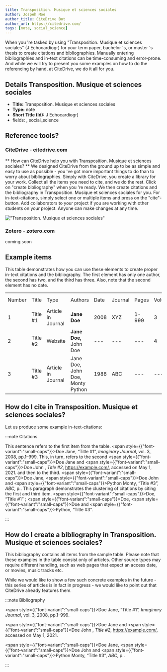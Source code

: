 ```yaml
---
title: Transposition. Musique et sciences sociales
author: Jospeh Moe
author_title: CiteDrive Bot
author_url: https://citedrive.com/
tags: [note, social_science]
---
```


When you 're tasked by using "Transposition. Musique et sciences sociales" (J Echocardiogr) for your term paper, bachelor 's, or master 's thesis to create citations and bibliographies.
Manually entering bibliographies and in-text citations can be time-consuming and error-prone. And while we will try to present you some examples on how to do the referencing by hand, at CiteDrive, we do it all for you.

## Details  Transposition. Musique et sciences sociales
* **Title:** Transposition. Musique et sciences sociales
* **Type:** note
* **Short Title (Id):** J Echocardiogr)
* fields: , social_science

## Reference tools?
### CiteDrive - citedrive.com
** How can CiteDrive help you with Transposition. Musique et sciences sociales? **
We designed CiteDrive from the ground up to be as simple and easy to use as possible - you 've got more important things to do than to worry about bibliographies. Simply with CiteDrive, you create a library for your work. Collect all the items you need to cite, and we do the rest. Click on "create bibliography" when you 're ready. We then create citations and the bibliography in Transposition. Musique et sciences sociales for you. For in-text-citations, simply select one or multiple items and press on the "cite"-button. Add collaborators to your project if you are working with other students on your project. Anyone can make changes at any time.


!["Transposition. Musique et sciences sociales"](images/transposition-musique-et-sciences-sociales.svg "Choose Transposition. Musique et sciences sociales in the CiteDrive App")

### Zotero - zotero.com

coming soon

## Example items

This table demonstrates how you can use these elements to create proper in-text citations and the bibliography. The first element has only one author, the second has two, and the third has three. Also, note that the second element has no date.


<table>
  <tr>
   <td>Number
   </td>
   <td>Title
   </td>
   <td>Type
   </td>
   <td>Authors
   </td>
   <td>Date
   </td>
   <td>Journal
   </td>
   <td>Pages
   </td>
   <td>Volume
   </td>
   <td>Issue
   </td>
   <td>Access Date
   </td>
  </tr>
  <tr>
   <td>1
   </td>
   <td>Title #1
   </td>
   <td>Article in Journal
   </td>
   <td><strong>Jane Doe</strong>
   </td>
   <td>2008
   </td>
   <td>XYZ
   </td>
   <td>1-999
   </td>
   <td>3
   </td>
   <td>2
   </td>
   <td>--
   </td>
  </tr>
  <tr>
   <td>
2
   </td>
   <td>Title #2
   </td>
   <td>Website
   </td>
   <td><strong>Jane Doe, </strong>John Doe
   </td>
   <td>---
   </td>
   <td>---
   </td>
   <td>---
   </td>
   <td>4
   </td>
   <td>---
   </td>
   <td>2020-05-01
   </td>
  </tr>
  <tr>
   <td>3
   </td>
   <td>Title #3
   </td>
   <td>Article in Journal
   </td>
   <td>Jane Doe, John Doe, Monty Python
   </td>
   <td>1988
   </td>
   <td>ABC
   </td>
   <td>---
   </td>
   <td>---
   </td>
   <td>16
   </td>
   <td>---
   </td>
  </tr>
</table>



## How do I cite in  Transposition. Musique et sciences sociales?

Let us produce some example in-text-citations:

:::note Citations


This sentence refers to the first item from the table. <span style={{"font-variant":"small-caps"}}>Doe</span> Jane, “Title #1”, <i>Imaginary Journal</i>, vol. 3, 2008, pp.1–999. This, in turn, refers to the second <span style={{"font-variant":"small-caps"}}>Doe</span> Jane and <span style={{"font-variant":"small-caps"}}>Doe</span> John , <i>Title #2</i>, <u>https://example.com/</u>, accessed on May 1, 2021.
and then to the third.  <span style={{"font-variant":"small-caps"}}>Doe</span> Jane, <span style={{"font-variant":"small-caps"}}>Doe</span> John and <span style={{"font-variant":"small-caps"}}>Python</span> Monty, “Title #3”, <i>ABC</i>, p..
This paragraph demonstrates the clustering of citations by citing the first and third item. <span style={{"font-variant":"small-caps"}}>Doe</span>, “Title #1” ; <span style={{"font-variant":"small-caps"}}>Doe</span>, <span style={{"font-variant":"small-caps"}}>Doe</span> and <span style={{"font-variant":"small-caps"}}>Python</span>, “Title #3”.

:::

## How do I create a bibliography in Transposition. Musique et sciences sociales?

This bibliography contains all items from the sample table. Please note that these examples in the table consist only of articles. Other source types may require different handling, such as web pages that expect an access date, or movies, music tracks etc.

While we would like to show a few such concrete examples in the future - this series of articles is in fact in progress - we would like to point out that CiteDrive already features them.

:::note Bibliography

<span style={{"font-variant":"small-caps"}}>Doe</span> Jane, “Title #1”, <i>Imaginary Journal</i>, vol. 3, 2008, pp.1–999.

<span style={{"font-variant":"small-caps"}}>Doe</span> Jane and <span style={{"font-variant":"small-caps"}}>Doe</span> John , <i>Title #2</i>, <u>https://example.com/</u>, accessed on May 1, 2021.

<span style={{"font-variant":"small-caps"}}>Doe</span> Jane, <span style={{"font-variant":"small-caps"}}>Doe</span> John and <span style={{"font-variant":"small-caps"}}>Python</span> Monty, “Title #3”, <i>ABC</i>, p..



:::


        